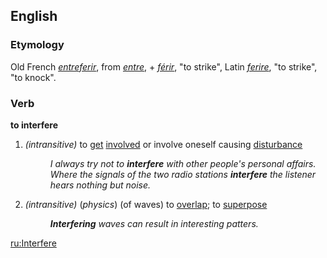 ==English==
===Etymology===
Old French ''[[entreferir]]'', from ''[[entre]]'', + ''[[férir]]'', "to strike", Latin ''[[ferire]]'', "to strike", "to knock".
===Verb===
'''to interfere'''
#''(intransitive)'' to [[get]] [[involve]]d or involve oneself causing [[disturbance]]
#:''I always try not to '''interfere''' with other people's personal affairs.''
#:''Where the signals of the two radio stations '''interfere''' the listener hears nothing but noise.''
#''(intransitive)'' (''physics'') (of waves) to [[overlap]]; to [[superpose]]
#:'''''Interfering''' waves can result in interesting patters.''

[[ru:Interfere]]